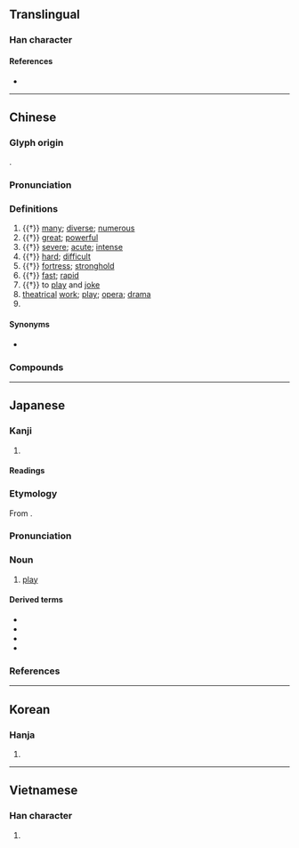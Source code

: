 {{character info/new}}
{{also|剧}}
==Translingual==

===Han character===
{{Han char|rn=18|rad=刀|as=13|sn=15|four=22200|canj=XYOLN,YOLN|ids=⿰豦刂}}

====References====
* {{Han ref|kx=0144.340|dkj=02218|dj=0325.120|hdz=10358.030|uh=5287|ud=21127|bh=BC40|bd=48192}}

----

==Chinese==
{{zh-forms|s=剧}}

===Glyph origin===
{{Han etym}}
{{Han compound|豦|刀|c1=p|c2=s|t2=knife|ls=psc}}.

===Pronunciation===
{{zh-pron
|m=jù,jí,2nb=variant in Taiwan
|ma=y
|m-s=ju4
|c=kek6
|md=giók/kiŏk
|mn=qz,tw,zz:kia̍k/tw,xm:ke̍k/qz,tw,xm:kio̍k/twv:khia̍k
|mn_note=kia̍k/ke̍k - literary; kio̍k - vernacular (俗)
|mn-t=giah8
|w=5jjiq,5jjiaq
|ca=Yue-kek6.ogg
|mc=y
|oc=y
|cat=a,n,v,pn
}}

===Definitions===
{{zh-hanzi}}

# {{†}} [[many]]; [[diverse]]; [[numerous]]
# {{†}} [[great]]; [[powerful]]
# {{†}} [[severe]]; [[acute]]; [[intense]]
# {{†}} [[hard]]; [[difficult]]
# {{†}} [[fortress]]; [[stronghold]]
# {{†}} [[fast]]; [[rapid]]
# {{†}} to [[play]] and [[joke]]
# [[theatrical]] [[work]]; [[play]]; [[opera]]; [[drama]] {{zh-mw|m:部}}
# {{surname|lang=zh}}

====Synonyms====
* {{sense|play}} {{zh-l|戲}}

===Compounds===
{{zh-der|劇本|劇變|劇場|劇跌|劇毒|劇烈|劇目|劇評|劇情|劇壇|劇痛|劇團|劇務|劇院|劇照|劇種|劇作|劇作家|平劇|希臘戲劇|夢幻劇|太空劇場|侗劇|怪誕劇|劇地|南劇|劇坊|小劇場|化妝劇|佳構劇|喜劇電影|喜劇人物|川劇|彝劇|喜劇片|劇詩|劇飲|啞劇|呂劇|單元劇|人間喜劇|多幕劇|圓形劇場|京劇|假面劇|劇曲|壯劇|慘劇|劇秦美新|悲劇反諷|惡作劇|悲劇|急劇|吉劇|劇情影片|徽劇|元雜劇|影劇|卡通劇|劇終|廬劇|廣東漢劇|廣播劇|國家劇院|喜劇形象|崑劇|劇論|小歌劇|實驗劇場|劇藥|國劇|婺劇|意念喜劇|影調劇|性格悲劇|大歌劇|喜劇|劇談|奇蹟劇|問題劇|劇校|悲喜劇|喜歌劇|南雜劇|北劇|劇職|劇盜|劇月|劇幕|加劇|戲劇演員|煩劇|獨幕劇|揚劇|戲劇性|楚劇|清唱劇|日劇|桂劇|滑稽劇|甬劇|歌劇院|短劇|改編劇本|滬劇|戲劇節|柏林劇團|激劇|祁劇|港劇|戲劇家|淮劇|戲劇|旅行劇團|晉劇|撥煩理劇|窮心劇力|活報劇|秧歌劇|神劇|活劇|新劇|演啞劇|皮黃劇|病劇|案頭劇|正劇|漢劇|甌劇|瓊劇|潮劇|滇劇|歌劇|橋劇|歷史劇|歌舞劇|新喜劇|詩劇|編劇|閩劇|雜劇|童話劇|贛劇|話劇|紹劇|鬧劇|豫劇|肥皂劇|粵劇|蒲劇|默劇|音樂劇|能劇|鄉土劇|笑劇|餐劇|輕歌劇|高談劇論|黑色喜劇|繁劇|露天劇場|諷刺劇|醜劇|邕劇|薌劇|巡迴劇團|連續劇|通俗劇|荒謬劇|舞劇|諧劇|評劇|觀劇鏡|電視劇|街頭劇|黔劇|舞臺劇|越劇}}

----

==Japanese==

===Kanji===
{{ja-kanji|grade=6|rs=刀13}}

# {{defn|lang=ja|sort=刀13}}

====Readings====
{{ja-readings|goon=[[ぎゃく]] (gyaku)|kanon=[[けき]] (keki)|kanyoon=[[げき]] (geki)|kun=[[はげしい]] (hageshii)}}

===Etymology===
{{ja-kanjitab|げき|yomi=kanyoon}}
From {{etyl|ltc|ja|sort=けき'}} {{m|zh|劇}}.

===Pronunciation===
{{ja-pron|yomi=kanyoon|げき|acc=1|acc_ref=DJR,NHK}}

===Noun===
{{ja-noun|げき}}

# [[play]]

====Derived terms====
* {{ja-r|喜劇|きげき|[[comedy]]}}
* {{ja-r|奇跡劇|きせきげき|[[miracle play]]}}
* {{ja-r|悲劇|ひげき|[[tragedy]]}}
* {{ja-r|劇場|げきじょう|[[theater]]}}

===References===
<references/>

----

==Korean==

===Hanja===
{{ko-hanja|hangeul=극|rv=geuk|mr=kŭk}}

# {{defn|lang=ko|sort=刀13}}

----

==Vietnamese==

===Han character===
{{vi-hantu|[[kịch]], [[cạch]], [[kếch]], [[kệch]]|rs=刀13}}

# {{defn|lang=vi|sort=刀13}}